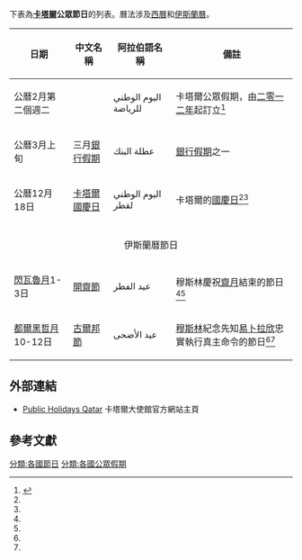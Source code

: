 下表為'''[[卡塔爾|卡塔爾]]公眾節日'''的列表。曆法涉及[[西曆|西曆]]和[[伊斯蘭曆|伊斯蘭曆]]。

{| class="wikitable sortable"
|-
! 日期 !! 中文名稱 !! 阿拉伯語名稱 !! 備註
|-
| 公曆2月第二個週二 || {{link-en|國家體育日|National Sports Day}}|| اليوم الوطني للرياضة || 卡塔爾公眾假期，由[[二零一二年|二零一二年]]起訂立<ref>{{cite web|url=http://gulfnews.com/news/gulf/qatar/official-holiday-as-qatar-marks-national-sports-day-1.979374|title=Official holiday as Qatar marks National Sports Day|publisher=Gulf News|date=12 February 2012|accessdate=15 May 2015|archive-date=2018-07-06|archive-url=https://web.archive.org/web/20180706191213/https://gulfnews.com/news/gulf/qatar/official-holiday-as-qatar-marks-national-sports-day-1.979374|dead-url=no}}</ref>
|-
| 公曆3月上旬 || 三月[[銀行假期|銀行假期]] || عطلة البنك || [[銀行假期|銀行假期]]之一
|-
| 公曆12月18日 || [[卡塔爾國慶日|卡塔爾國慶日]]  || اليوم الوطني لقطر || 卡塔爾的[[國慶日|國慶日]]<ref name = q /><ref name = ame />
|-
|- style="font-weight:bold; background-color:#DDDDDD"
| colspan="4" style="text-align: center;" | 伊斯蘭曆節日
|-
|  [[閃瓦魯月|閃瓦魯月]]1-3日|| [[開齋節|開齋節]] || عيد الفطر || 穆斯林慶祝[[齋月|齋月]]結束的節日<ref name = q /><ref name = ame />
|-
| [[都爾黑哲月|都爾黑哲月]]10-12日 || [[古爾邦節|古爾邦節]] || عيد الأضحى || [[穆斯林|穆斯林]]紀念先知[[易卜拉欣|易卜拉欣]]忠實執行真主命令的節日<ref name = q /><ref name = ame />
|}

==外部連結==
*[https://web.archive.org/web/20160303170139/http://qatar.embassyhomepage.com/qatari_public_holidays_qatar_holiday_resorts_easter_holidays_qatar_summer_holidays_qatar_christmas_holidays_qatar.htm Public Holidays Qatar] 卡塔爾大使館官方網站主頁

== 參考文獻 ==
{{reflist ||refs=<ref name=q>{{cite web | url = http://www.qppstudio.net/publicholidays2011/qatar.htm | title = Qatar Public Holidays 2011 | publisher = Q++ Studio | access-date = 2016-05-26 | archive-url = https://web.archive.org/web/20150924083618/http://www.qppstudio.net/publicholidays2011/qatar.htm | archive-date = 2015-09-24 | dead-url = yes }}</ref>
<ref name=ame>{{cite web | url = http://www.ameinfo.com/qatar_public_holidays/ | publisher = AME info | title = Qatar Public Holidays | deadurl = yes | archiveurl = https://web.archive.org/web/20091115180811/http://www.ameinfo.com/qatar_public_holidays/ | archivedate = 2009-11-15 | accessdate = 2016-05-26 }}</ref>}}

{{卡塔尔专题|state=collapsed}}
{{亞洲題目|節日}}

[[分類:各國節日|分類:各國節日]]
[[分類:各國公眾假期|分類:各國公眾假期]]
